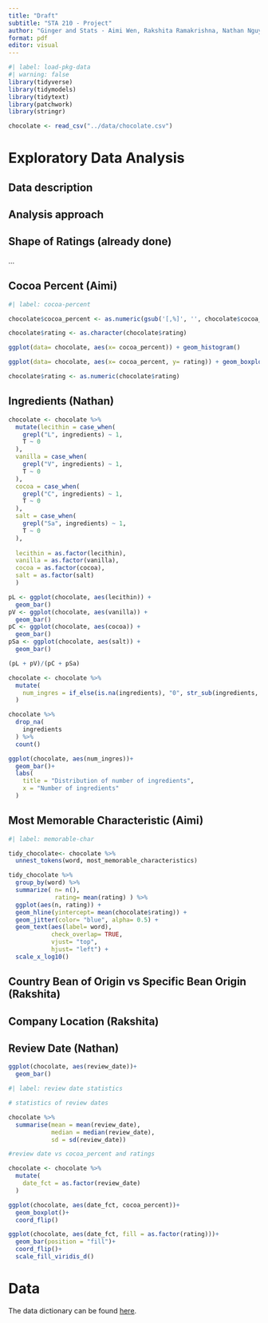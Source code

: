 ```yaml
---
title: "Draft"
subtitle: "STA 210 - Project"
author: "Ginger and Stats - Aimi Wen, Rakshita Ramakrishna, Nathan Nguyen"
format: pdf
editor: visual
---
```


```r
#| label: load-pkg-data
#| warning: false
library(tidyverse)
library(tidymodels)
library(tidytext)
library(patchwork)
library(stringr)

chocolate <- read_csv("../data/chocolate.csv")
```

# Exploratory Data Analysis
## Data description

## Analysis approach

## Shape of Ratings (already done)

...

## Cocoa Percent (Aimi)

```r
#| label: cocoa-percent

chocolate$cocoa_percent <- as.numeric(gsub('[,%]', '', chocolate$cocoa_percent))

chocolate$rating <- as.character(chocolate$rating) 

ggplot(data= chocolate, aes(x= cocoa_percent)) + geom_histogram() 

ggplot(data= chocolate, aes(x= cocoa_percent, y= rating)) + geom_boxplot()

chocolate$rating <- as.numeric(chocolate$rating) 
```

## Ingredients (Nathan)

```r
chocolate <- chocolate %>%
  mutate(lecithin = case_when(
    grepl("L", ingredients) ~ 1,
    T ~ 0
  ),
  vanilla = case_when(
    grepl("V", ingredients) ~ 1,
    T ~ 0
  ),
  cocoa = case_when(
    grepl("C", ingredients) ~ 1,
    T ~ 0
  ),
  salt = case_when(
    grepl("Sa", ingredients) ~ 1,
    T ~ 0
  ),
  
  lecithin = as.factor(lecithin),
  vanilla = as.factor(vanilla),
  cocoa = as.factor(cocoa),
  salt = as.factor(salt)
  )
```

```r
pL <- ggplot(chocolate, aes(lecithin)) +
  geom_bar()
pV <- ggplot(chocolate, aes(vanilla)) +
  geom_bar()
pC <- ggplot(chocolate, aes(cocoa)) +
  geom_bar()
pSa <- ggplot(chocolate, aes(salt)) +
  geom_bar()

(pL + pV)/(pC + pSa)

```

```r
chocolate <- chocolate %>%
  mutate(
    num_ingres = if_else(is.na(ingredients), "0", str_sub(ingredients, 1, 1))
  )
```


```r
chocolate %>%
  drop_na(
    ingredients
  ) %>%
  count()
```
```r
ggplot(chocolate, aes(num_ingres))+
  geom_bar()+
  labs(
    title = "Distribution of number of ingredients",
    x = "Number of ingredients"
  )
```

## Most Memorable Characteristic (Aimi)

```r
#| label: memorable-char

tidy_chocolate<- chocolate %>% 
  unnest_tokens(word, most_memorable_characteristics)

tidy_chocolate %>% 
  group_by(word) %>% 
  summarize( n= n(), 
             rating= mean(rating) ) %>%
  ggplot(aes(n, rating)) + 
  geom_hline(yintercept= mean(chocolate$rating)) + 
  geom_jitter(color= "blue", alpha= 0.5) + 
  geom_text(aes(label= word),
            check_overlap= TRUE, 
            vjust= "top", 
            hjust= "left") +
  scale_x_log10() 
```

## Country Bean of Origin vs Specific Bean Origin (Rakshita)

## Company Location (Rakshita)

## Review Date (Nathan)

```r
ggplot(chocolate, aes(review_date))+
  geom_bar()
```

```r
#| label: review date statistics

# statistics of review dates

chocolate %>%
  summarise(mean = mean(review_date),
            median = median(review_date),
            sd = sd(review_date))
```
```r
#review date vs cocoa_percent and ratings

chocolate <- chocolate %>%
  mutate(
    date_fct = as.factor(review_date)
  )

ggplot(chocolate, aes(date_fct, cocoa_percent))+
  geom_boxplot()+
  coord_flip()

ggplot(chocolate, aes(date_fct, fill = as.factor(rating)))+
  geom_bar(position = "fill")+
  coord_flip()+
  scale_fill_viridis_d()
```

# Data

The data dictionary can be found [here](ADD%20LINK!!!).
